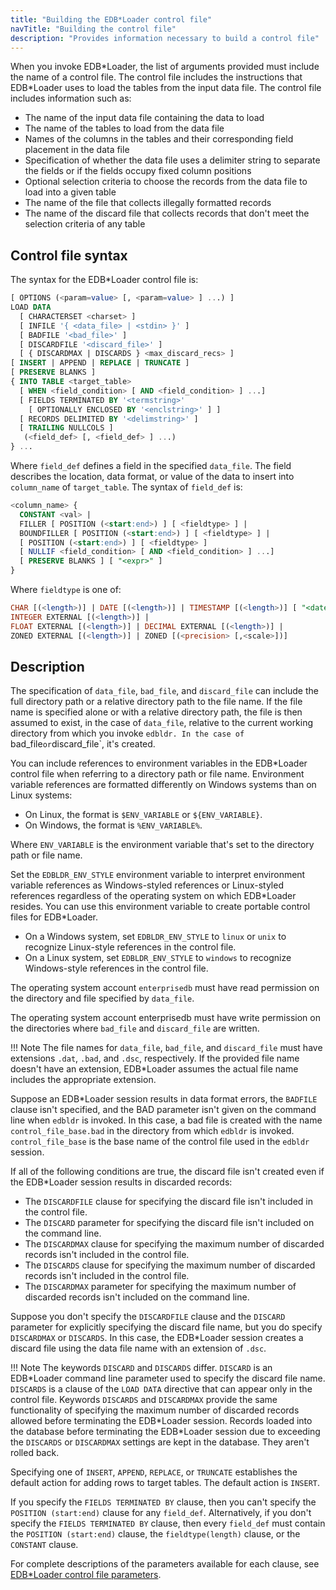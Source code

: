 ```yaml
---
title: "Building the EDB*Loader control file"
navTitle: "Building the control file"
description: "Provides information necessary to build a control file"
---
```


<div id="building_the_edb_loader_control_file" class="registered_link"></div>

When you invoke EDB\*Loader, the list of arguments provided must include the name of a control file. The control file includes the instructions that EDB\*Loader uses to load the tables from the input data file. The control file includes information such as:

-   The name of the input data file containing the data to load
-   The name of the tables to load from the data file
-   Names of the columns in the tables and their corresponding field placement in the data file
-   Specification of whether the data file uses a delimiter string to separate the fields or if the fields occupy fixed column positions
-   Optional selection criteria to choose the records from the data file to load into a given table
-   The name of the file that collects illegally formatted records
-   The name of the discard file that collects records that don't meet the selection criteria of any table

## Control file syntax

The syntax for the EDB\*Loader control file is:

```sql
[ OPTIONS (<param=value> [, <param=value> ] ...) ]
LOAD DATA
  [ CHARACTERSET <charset> ]
  [ INFILE '{ <data_file> | <stdin> }' ]
  [ BADFILE '<bad_file>' ]
  [ DISCARDFILE '<discard_file>' ]
  [ { DISCARDMAX | DISCARDS } <max_discard_recs> ]
[ INSERT | APPEND | REPLACE | TRUNCATE ]
[ PRESERVE BLANKS ]
{ INTO TABLE <target_table>
  [ WHEN <field_condition> [ AND <field_condition> ] ...]
  [ FIELDS TERMINATED BY '<termstring>'
    [ OPTIONALLY ENCLOSED BY '<enclstring>' ] ]
  [ RECORDS DELIMITED BY '<delimstring>' ]
  [ TRAILING NULLCOLS ]
   (<field_def> [, <field_def> ] ...)
} ...
```

Where `field_def` defines a field in the specified `data_file`. The field describes the location, data format, or value of the data to insert into `column_name` of `target_table`. The syntax of `field_def` is:

```sql
<column_name> {
  CONSTANT <val> |
  FILLER [ POSITION (<start:end>) ] [ <fieldtype> ] |
  BOUNDFILLER [ POSITION (<start:end>) ] [ <fieldtype> ] |
  [ POSITION (<start:end>) ] [ <fieldtype> ]
  [ NULLIF <field_condition> [ AND <field_condition> ] ...]
  [ PRESERVE BLANKS ] [ "<expr>" ]
}
```

Where `fieldtype` is one of:

```sql
CHAR [(<length>)] | DATE [(<length>)] | TIMESTAMP [(<length>)] [ "<datemask>" ] | 
INTEGER EXTERNAL [(<length>)] |
FLOAT EXTERNAL [(<length>)] | DECIMAL EXTERNAL [(<length>)] |
ZONED EXTERNAL [(<length>)] | ZONED [(<precision> [,<scale>])]
```

## Description

The specification of `data_file`, `bad_file`, and `discard_file` can include the full directory path or a relative directory path to the file name. If the file name is specified alone or with a relative directory path, the file is then assumed to exist, in the case of `data_file`, relative to the current working directory from which you invoke `edbldr. In the case of `bad_file` or `discard_file`, it's created.

You can include references to environment variables in the EDB\*Loader control file when referring to a directory path or file name. Environment variable references are formatted differently on Windows systems than on Linux systems:

-   On Linux, the format is `$ENV_VARIABLE` or `${ENV_VARIABLE}`.
-   On Windows, the format is `%ENV_VARIABLE%`.

Where `ENV_VARIABLE` is the environment variable that's set to the directory path or file name.

Set the `EDBLDR_ENV_STYLE` environment variable to interpret environment variable references as Windows-styled references or Linux-styled references regardless of the operating system on which EDB\*Loader resides. You can use this environment variable to create portable control files for EDB\*Loader.

-   On a Windows system, set `EDBLDR_ENV_STYLE` to `linux` or `unix` to recognize Linux-style references in the control file.
-   On a Linux system, set `EDBLDR_ENV_STYLE` to `windows` to recognize Windows-style references in the control file.

The operating system account `enterprisedb` must have read permission on the directory and file specified by `data_file`.

The operating system account enterprisedb must have write permission on the directories where `bad_file` and `discard_file` are written.

!!! Note
    The file names for `data_file`, `bad_file`, and `discard_file` must have extensions `.dat`, `.bad`, and `.dsc`, respectively. If the provided file name doesn't have an extension, EDB\*Loader assumes the actual file name includes the appropriate extension.

Suppose an EDB\*Loader session results in data format errors, the `BADFILE` clause isn't specified, and the BAD parameter isn't given on the command line when `edbldr` is invoked. In this case, a bad file is created with the name `control_file_base.bad` in the directory from which `edbldr` is invoked. `control_file_base` is the base name of the control file used in the `edbldr` session.

If all of the following conditions are true, the discard file isn't created even if the EDB\*Loader session results in discarded records:

-   The `DISCARDFILE` clause for specifying the discard file isn't included in the control file.
-   The `DISCARD` parameter for specifying the discard file isn't included on the command line.
-   The `DISCARDMAX` clause for specifying the maximum number of discarded records isn't included in the control file.
-   The `DISCARDS` clause for specifying the maximum number of discarded records isn't included in the control file.
-   The `DISCARDMAX` parameter for specifying the maximum number of discarded records isn't included on the command line.

Suppose you don't specify the `DISCARDFILE` clause and the `DISCARD` parameter for explicitly specifying the discard file name, but you do specify `DISCARDMAX` or `DISCARDS`. In this case, the EDB\*Loader session creates a discard file using the data file name with an extension of `.dsc`.

!!! Note
    The keywords `DISCARD` and `DISCARDS` differ. `DISCARD` is an EDB\*Loader command line parameter used to specify the discard file name. `DISCARDS` is a clause of the `LOAD DATA` directive that can appear only in the control file. Keywords `DISCARDS` and `DISCARDMAX` provide the same functionality of specifying the maximum number of discarded records allowed before terminating the EDB\*Loader session. Records loaded into the database before terminating the EDB\*Loader session due to exceeding the `DISCARDS` or `DISCARDMAX` settings are kept in the database. They aren't rolled back.

Specifying one of `INSERT`, `APPEND`, `REPLACE`, or `TRUNCATE` establishes the default action for adding rows to target tables. The default action is `INSERT`.

If you specify the `FIELDS TERMINATED BY` clause, then you can't specify the `POSITION (start:end)` clause for any `field_def`. Alternatively, if you don't specify the `FIELDS TERMINATED BY` clause, then every `field_def` must contain the `POSITION (start:end)` clause, the `fieldtype(length)` clause, or the `CONSTANT` clause.

For complete descriptions of the parameters available for each clause, see [EDB\*Loader control file parameters](/epas/latest/reference/database_administrator_reference/edb_loader_control_file_parameters/).

